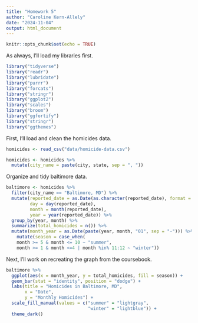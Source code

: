 ```yaml
---
title: "Homework 5"
author: "Caroline Kern-Allely"
date: "2024-11-04"
output: html_document
---
```


```r
knitr::opts_chunk$set(echo = TRUE)
```

As always, I'll load my libraries first.
```r
library("tidyverse")
library("readr")
library("lubridate")
library("purrr")
library("forcats")
library("stringr")
library("ggplot2")
library("scales")
library("broom")
library("ggfortify")
library("stringr")
library("ggthemes")
```

First, I'll load and clean the homicides data.
```r
homicides <- read_csv("data/homicide-data.csv")

homicides <- homicides %>%
  mutate(city_name = paste(city, state, sep = ", "))
```

Organize and tidy baltimore data.
```r
baltimore <- homicides %>%
  filter(city_name == "Baltimore, MD") %>%
  mutate(reported_date = as.Date(as.character(reported_date), format = "%Y%m%d"),
         day = day(reported_date),
         month = month(reported_date),
         year = year(reported_date)) %>%
  group_by(year, month) %>%
  summarize(total_homicides = n()) %>%
  mutate(month_year = as.Date(paste(year, month, "01", sep = "-"))) %>%
    mutate(season = case_when(
    month >= 5 & month <= 10 ~ "summer",
    month >= 1 & month <=4 | month %in% 11:12 ~ "winter"))
```
Next, I'll work on recreating the graph from the coursebook.
```r
baltimore %>%
  ggplot(aes(x = month_year, y = total_homicides, fill = season)) +
  geom_bar(stat = "identity", position = "dodge") +
  labs(title = "Homicides in Baltimore, MD",
       x = "Date",
       y = "Monthly Homicides") +
  scale_fill_manual(values = c("summer" = "lightgray", 
                               "winter" = "lightblue")) +
  theme_dark()
```